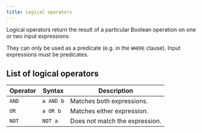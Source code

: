 ```yaml
---
title: Logical operators
---
```


Logical operators return the result of a particular Boolean operation on one or two input expressions.

They can only be used as a predicate (e.g. in the `WHERE` clause). Input expressions must be predicates.

## List of logical operators

| Operator | Syntax    | Description                    |
|----------|-----------|--------------------------------|
| `AND`    | `a AND b` | Matches both expressions.      |
| `OR`     | `a OR b`  | Matches either expression.     |
| `NOT`    | `NOT a`   | Does not match the expression. |
